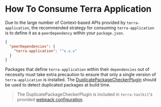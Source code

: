 # How To Consume Terra Application

Due to the large number of Context-based APIs provided by `terra-application`, the recommended strategy for consuming `terra-application` is to define it as a `peerDependency` within your `package.json`.

```json
{
  "peerDependencies": {
    "terra-application": "^x.x.x"
  }
}
```

Packages that define `terra-application` within their `dependencies` out of necessity must take extra precaution to ensure that only a single version of `terra-application` is installed. The [DuplicatePackageCheckerPlugin](https://github.com/cerner/duplicate-package-checker-webpack-plugin) should be used to detect duplicated packages at build time.

> The DuplicatePackageCheckerPlugin is included in `terra-toolkit`'s provided [webpack configuration](https://github.com/cerner/terra-toolkit-boneyard/blob/main/docs/Webpack.md).
